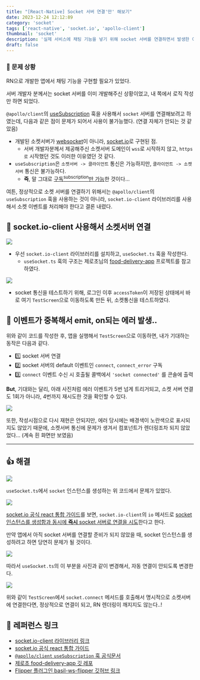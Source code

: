 ```yaml
---
title: "[React-Native] Socket 서버 연결'만' 해보기"
date: 2023-12-24 12:12:89
category: 'socket'
tags: ['react-native', 'socket.io', 'apollo-client']
thumbnail: 'socket'
description: '실제 서비스에 채팅 기능을 넣기 위해 socket 서버를 연결하면서 발생한 이모저모 정리.'
draft: false
---
```



### 📝 문제 상황

RN으로 개발한 앱에서 채팅 기능을 구현할 필요가 있었다.

서버 개발자 분께서는 socket 서버를 이미 개발해주신 상황이었고, 내 쪽에서 로직 작성만 하면 되었다.

`@apollo/client`의 [useSubscription](https://www.apollographql.com/docs/react/data/subscriptions) 훅을 사용해서 `socket` 서버를 연결해보려고 하였는데, 다음과 같은 점이 문제가 되어서 사용이 불가능했다. (연결 자체가 안되는 것 같았음)

* 개발된 소켓서버가 [websocket](https://github.com/websockets/ws)이 아니라, [socket.io](https://github.com/socketio/socket.io)로 구현된 점.
    * 서버 개발자분께서 제공해주신 소켓서버 도메인이 `wss`로 시작하지 않고, `https로` 시작했던 것도 이러한 이유였던 것 같다.
* `useSubscription`은 `소켓서버 -> 클라이언트` 통신은 가능하지만, `클라이언트 -> 소켓서버` 통신은 불가능하다.
    * **즉**, 말 그대로 <u>구독<sup>subscription</sup>만 가능</u>한 것이다...


여튼, 정상적으로 소켓 서버를 연결하기 위해서는 `@apollo/client`의 `useSubscription` 훅을 사용하는 것이 아니라, `socket.io-client` 라이브러리를 사용해서 소켓 이벤트를 처리해야 한다고 결론 내렸다.


## 🚀 socket.io-client 사용해서 소켓서버 연결

![](https://i.imgur.com/YfnRXMA.png)

* 우선 `socket.io-client` 라이브러리를 설치하고, `useSocket.ts` 훅을 작성한다.
  * `useSocket.ts` 훅의 구조는 제로초님의 [food-delivery-app](https://github.com/ZeroCho/food-delivery-app) 프로젝트를 참고하였다.

![](https://i.imgur.com/4C7QHup.png)

* socket 통신을 테스트하기 위해, 로그인 이후 `accessToken`이 저장된 상태에서 바로 여기 `TestScreen`으로 이동하도록 만든 뒤, 소켓통신을 테스트하였다.


## 🚨 이벤트가 중복해서 emit, on되는 에러 발생..

위와 같이 코드를 작성한 후, 앱을 실행해서 `TestScreen`으로 이동하면, 내가 기대하는 동작은 다음과 같다.

* 1️⃣ socket 서버 연결
* 2️⃣ socket 서버의 default 이벤트인 `connect`, `connect_error` 구독
* 3️⃣ `connect` 이벤트 수신 시 호출될 콜백에서 `'socket connected'` 를 콘솔에 출력

**But**, 기대와는 달리, 아래 사진처럼 에러 이벤트가 5번 넘게 트리거되고, 소켓 서버 연결도 1회가 아니라, 4번까지 재시도한 것을 확인할 수 있다.

![](https://i.imgur.com/0VGA7eS.png)


또한, 작성시점으로 다시 재현은 안되지만, 에러 당시에는 배경색이 노란색으로 표시되지도 않았기 때문에, 소켓서버 통신에 문제가 생겨서 컴포넌트가 렌더링조차 되지 않았었다... (계속 흰 화면만 보였음)

---
## 👍 해결

<img src="https://i.imgur.com/UMDyH9p.png" />

`useSocket.ts`에서 `socket` 인스턴스를 생성하는 위 코드에서 문제가 있었다.

<img src="https://i.imgur.com/duMgdBG.png" />

[socket.io 공식 react 통합 가이드](https://socket.io/how-to/use-with-react)를 보면, `socket.io-client`의 `io` 메서드로 <u>socket 인스턴스를 생성함과 동시에 **즉시** socket 서버로 연결을 시도</u>한다고 한다.

만약 앱에서 아직 socket 서버를 연결할 준비가 되지 않았을 때, socket 인스턴스를 생성하려고 하면 당연히 문제가 될 것이다.


![](https://i.imgur.com/BDhY4pf.png)

따라서 `useSocket.ts`의 이 부분을 사진과 같이 변경해서, 자동 연결이 안되도록 변경한다.

![](https://i.imgur.com/LQWdF9C.png)

위와 같이 `TestScreen`에서 `socket.connect` 메서드를 호출해서 명시적으로 소켓서버에 연결한다면, 정상적으로 연결이 되고, RN 렌더링이 깨지지도 않는다..!


## 🔗 레퍼런스 링크
* [socket.io-client 라이브러리 링크](https://github.com/socketio/socket.io-client)
* [socket.io 공식 react 통합 가이드](https://socket.io/how-to/use-with-react)
* [`@apollo/client` `useSubscription` 훅 공식문서](https://www.apollographql.com/docs/react/data/subscriptions)
* [제로초 food-delivery-app 깃 레포](https://github.com/ZeroCho/food-delivery-app)
* [Flipper 플러그인 basil-ws-flipper 깃허브 링크](https://github.com/Matju-M/flipper-plugin-basil-ws)
